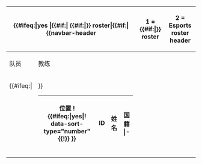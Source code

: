 {| class="toccolours" style="font-size: 95%; {{#ifeq:{{NAMESPACE}}|{{ns:10}}|width:100%;}}"
|-
! colspan="2" style="background-color: {{{bg1|#{{Esports color|{{{team}}}|1}}}}}; color: {{{color1|#{{Esports color|{{{team}}}|2}}}}}; text-align: center;" |<!--
-->{{#ifeq:{{{nav|}}}|yes<!--
-->|{{#if:{{{season|}}}|{{{season|}}} {{{team}}} {{{subteam|}}} {{#if:{{{game|}}}|''{{{game|}}}''}} roster|{{#if:{{{link|}}}|{{navbar-header
   | 1 = {{{team}}} {{{subteam|}}} {{#if:{{{game|}}}|''{{{game|}}}''}} roster
   | 2 = <includeonly>{{{link|}}}</includeonly><noinclude>Esports</noinclude> roster<noinclude> header</noinclude>
   | fontcolor={{{color1|#{{Esports color|{{{team}}}|2}}}}} }}| {{{team}}} {{{subteam|}}} {{#if:{{{game|}}}|''{{{game|}}}''}} 阵容名单 }} }}<!--
-->|{{{season|}}} {{{team}}} {{{subteam|}}} {{#if:{{{game|}}}|《{{{game|}}}》}}阵容名单<!--
-->}}
|- style="background-color: {{{bg2|#{{Esports color|{{{team}}}|3}}}}}; color: {{{color2|#{{Esports color|{{{team}}}|4}}}}}; text-align: center;"
! 队员 !! 教练
|- 
| style="vertical-align:top;" | {{#ifeq:{{NAMESPACE}}|{{ns:10}}
| 
}}
{| class="sortable" style="background:transparent; margin:0px; width:100%;"
! 位置
<noinclude>!{{abbr|No.|Number}}</noinclude>{{#ifeq:{{{num|}}}|yes|! data-sort-type="number" {{!}} {{abbr|No.|Number}} }}
! ID
! 姓名
! 国籍
|-<noinclude>
|}
|
|}
<br />
{{Documentation|Template:Esports roster doc}}
</noinclude><includeonly>
<!-- {{main other |{{Ensure AA contrast ratio|base={{{color1|}}}|other={{{bg1|}}}|category=[[Category:Esports articles with insufficient color contrast‎|{{PAGENAME}}]]}}}}
{{main other |{{Ensure AA contrast ratio|base={{{color2|}}}|other={{{bg2|}}}|category=[[Category:Esports articles with insufficient color contrast‎|{{PAGENAME}}]]}}}} --></includeonly>